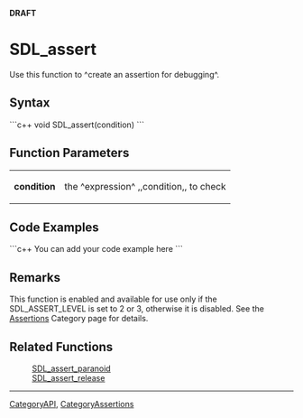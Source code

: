 <!-- pragma section-numbers off -->
<!-- pragma camelcase off -->
'''DRAFT'''

= SDL_assert =
Use this function to ^create an assertion for debugging^.


== Syntax ==
```c++
void SDL_assert(condition)
```

== Function Parameters ==
{|
|'''condition'''
|the ^expression^ ,,condition,, to check
|}

== Code Examples ==
```c++
You can add your code example here
```

== Remarks ==
This function is enabled and available for use only if the SDL_ASSERT_LEVEL is set to 2 or 3, otherwise it is disabled.  See the [[CategoryAssertions|Assertions]] Category page for details.

== Related Functions ==
:[[SDL_assert_paranoid]]
:[[SDL_assert_release]]

----
[[CategoryAPI]], [[CategoryAssertions]]
